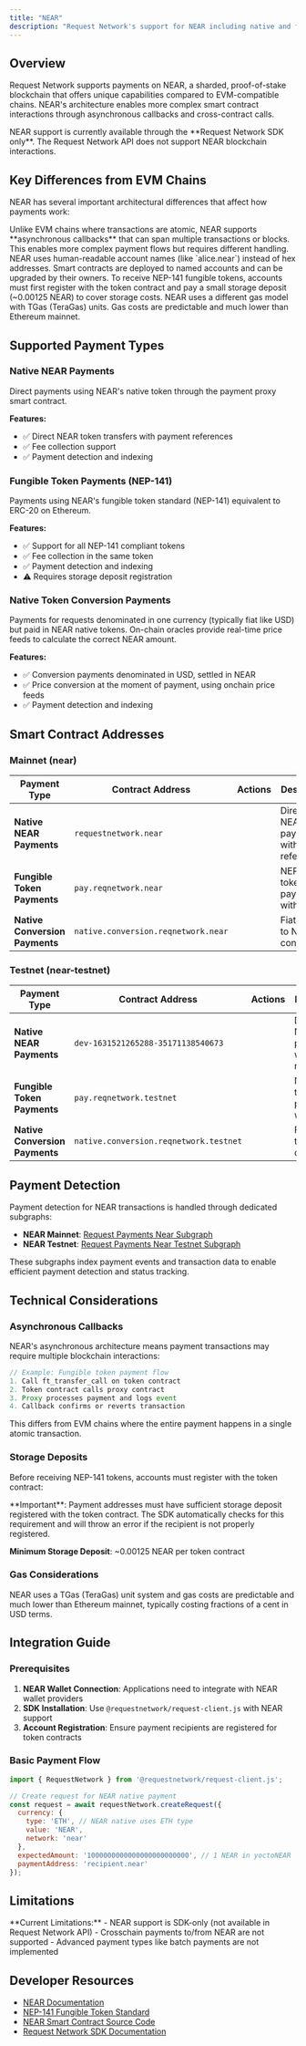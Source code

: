 ```yaml
---
title: "NEAR"
description: "Request Network's support for NEAR including native and fungible token payments"
---
```



## Overview

Request Network supports payments on NEAR, a sharded, proof-of-stake blockchain that offers unique capabilities compared to EVM-compatible chains. NEAR's architecture enables more complex smart contract interactions through asynchronous callbacks and cross-contract calls.

<Note>
NEAR support is currently available through the **Request Network SDK only**. The Request Network API does not support NEAR blockchain interactions.
</Note>

## Key Differences from EVM Chains

NEAR has several important architectural differences that affect how payments work:

<CardGroup cols={2}>
  <Card title="Asynchronous Callbacks" icon="arrows-rotate">
    Unlike EVM chains where transactions are atomic, NEAR supports **asynchronous callbacks** that can span multiple transactions or blocks. This enables more complex payment flows but requires different handling.
  </Card>
  
  <Card title="Account-Based System" icon="user">
    NEAR uses human-readable account names (like `alice.near`) instead of hex addresses. Smart contracts are deployed to named accounts and can be upgraded by their owners.
  </Card>
</CardGroup>

<CardGroup cols={2}>
  <Card title="Storage Deposits" icon="database">
    To receive NEP-141 fungible tokens, accounts must first register with the token contract and pay a small storage deposit (~0.00125 NEAR) to cover storage costs.
  </Card>
  
  <Card title="Gas Model" icon="gas-pump">
    NEAR uses a different gas model with TGas (TeraGas) units. Gas costs are predictable and much lower than Ethereum mainnet.
  </Card>
</CardGroup>

## Supported Payment Types

### Native NEAR Payments

Direct payments using NEAR's native token through the payment proxy smart contract.

**Features:**
- ✅ Direct NEAR token transfers with payment references
- ✅ Fee collection support
- ✅ Payment detection and indexing

### Fungible Token Payments (NEP-141)

Payments using NEAR's fungible token standard (NEP-141) equivalent to ERC-20 on Ethereum.

**Features:**
- ✅ Support for all NEP-141 compliant tokens
- ✅ Fee collection in the same token
- ✅ Payment detection and indexing
- ⚠️ Requires storage deposit registration

### Native Token Conversion Payments

Payments for requests denominated in one currency (typically fiat like USD) but paid in NEAR native tokens. On-chain oracles provide real-time price feeds to calculate the correct NEAR amount.

**Features:**
- ✅ Conversion payments denominated in USD, settled in NEAR
- ✅ Price conversion at the moment of payment, using onchain price feeds
- ✅ Payment detection and indexing

## Smart Contract Addresses

### Mainnet (near)

| Payment Type | Contract Address | Actions | Description |
|--------------|------------------|---------|-------------|
| **Native NEAR Payments** | `requestnetwork.near` | <div className="flex gap-1"><CopyButton text="requestnetwork.near" /><ExternalLinkButton href="https://nearblocks.io/address/requestnetwork.near" /></div> | Direct NEAR token payments with references |
| **Fungible Token Payments** | `pay.reqnetwork.near` | <div className="flex gap-1"><CopyButton text="pay.reqnetwork.near" /><ExternalLinkButton href="https://nearblocks.io/address/pay.reqnetwork.near" /></div> | NEP-141 token payments with fees |
| **Native Conversion Payments** | `native.conversion.reqnetwork.near` | <div className="flex gap-1"><CopyButton text="native.conversion.reqnetwork.near" /><ExternalLinkButton href="https://nearblocks.io/address/native.conversion.reqnetwork.near" /></div> | Fiat/token to NEAR conversions |

### Testnet (near-testnet)

| Payment Type | Contract Address | Actions | Description |
|--------------|------------------|---------|-------------|
| **Native NEAR Payments** | `dev-1631521265288-35171138540673` | <div className="flex gap-1"><CopyButton text="dev-1631521265288-35171138540673" /><ExternalLinkButton href="https://testnet.nearblocks.io/address/dev-1631521265288-35171138540673" /></div> | Direct NEAR token payments with references |
| **Fungible Token Payments** | `pay.reqnetwork.testnet` | <div className="flex gap-1"><CopyButton text="pay.reqnetwork.testnet" /><ExternalLinkButton href="https://testnet.nearblocks.io/address/pay.reqnetwork.testnet" /></div> | NEP-141 token payments with fees |
| **Native Conversion Payments** | `native.conversion.reqnetwork.testnet` | <div className="flex gap-1"><CopyButton text="native.conversion.reqnetwork.testnet" /><ExternalLinkButton href="https://testnet.nearblocks.io/address/native.conversion.reqnetwork.testnet" /></div> | Fiat/token to NEAR conversions |

## Payment Detection

Payment detection for NEAR transactions is handled through dedicated subgraphs:

- **NEAR Mainnet**: [Request Payments Near Subgraph](https://thegraph.com/explorer/subgraphs/9yEg3h46CZiv4VuSqo1erMMBx5sHxRuW5Ai2V8goSpQL?view=Query&chain=arbitrum-one)
- **NEAR Testnet**: [Request Payments Near Testnet Subgraph](https://thegraph.com/explorer/subgraphs/AusVyfndonsMVFrVzckuENLqx8t6kcXuxn6C6VbSGd7M?view=Query&chain=arbitrum-one)

These subgraphs index payment events and transaction data to enable efficient payment detection and status tracking.

## Technical Considerations

### Asynchronous Callbacks

NEAR's asynchronous architecture means payment transactions may require multiple blockchain interactions:

```javascript
// Example: Fungible token payment flow
1. Call ft_transfer_call on token contract
2. Token contract calls proxy contract 
3. Proxy processes payment and logs event
4. Callback confirms or reverts transaction
```

This differs from EVM chains where the entire payment happens in a single atomic transaction.

### Storage Deposits

Before receiving NEP-141 tokens, accounts must register with the token contract:

<Warning>
**Important**: Payment addresses must have sufficient storage deposit registered with the token contract. The SDK automatically checks for this requirement and will throw an error if the recipient is not properly registered.
</Warning>

**Minimum Storage Deposit**: ~0.00125 NEAR per token contract

### Gas Considerations

<Tip>
NEAR uses a TGas (TeraGas) unit system and gas costs are predictable and much lower than Ethereum mainnet, typically costing fractions of a cent in USD terms.
</Tip>

## Integration Guide

### Prerequisites

1. **NEAR Wallet Connection**: Applications need to integrate with NEAR wallet providers
2. **SDK Installation**: Use `@requestnetwork/request-client.js` with NEAR support
3. **Account Registration**: Ensure payment recipients are registered for token contracts

### Basic Payment Flow

```javascript
import { RequestNetwork } from '@requestnetwork/request-client.js';

// Create request for NEAR native payment
const request = await requestNetwork.createRequest({
  currency: {
    type: 'ETH', // NEAR native uses ETH type
    value: 'NEAR',
    network: 'near'
  },
  expectedAmount: '1000000000000000000000000', // 1 NEAR in yoctoNEAR
  paymentAddress: 'recipient.near'
});
```

## Limitations

<Warning>
**Current Limitations:**
- NEAR support is SDK-only (not available in Request Network API)
- Crosschain payments to/from NEAR are not supported
- Advanced payment types like batch payments are not implemented
</Warning>

## Developer Resources

- [NEAR Documentation](https://docs.near.org/)
- [NEP-141 Fungible Token Standard](https://nomicon.io/Standards/Tokens/FungibleToken/Core)
- [NEAR Smart Contract Source Code](https://github.com/RequestNetwork/near-contracts)
- [Request Network SDK Documentation](https://docs.request.network/advanced/request-network-sdk)